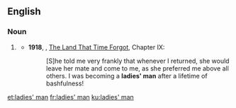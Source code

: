 {{also|ladies man}}
==English==

===Noun===
{{en-noun|head=[[ladies']] [[man]]|ladies' men}}

# {{lb|en|idiomatic}} {{alternative form of|lady's man|lang=en}}
#* '''1918''', {{w|Edgar Rice Burroughs}}, [[w:The Land That Time Forgot (novel)|The Land That Time Forgot]], Chapter IX:
#*: [S]he told me very frankly that whenever I returned, she would leave her mate and come to me, as she preferred me above all others. I was becoming a '''ladies' man''' after a lifetime of bashfulness!

[[et:ladies' man]]
[[fr:ladies' man]]
[[ku:ladies' man]]